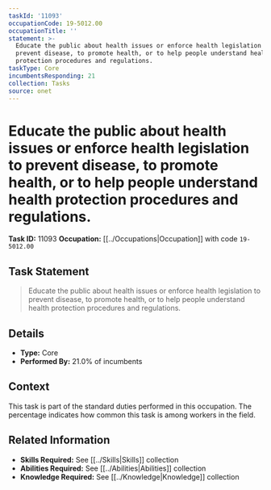 ```yaml
---
taskId: '11093'
occupationCode: 19-5012.00
occupationTitle: ''
statement: >-
  Educate the public about health issues or enforce health legislation to
  prevent disease, to promote health, or to help people understand health
  protection procedures and regulations.
taskType: Core
incumbentsResponding: 21
collection: Tasks
source: onet
---
```

# Educate the public about health issues or enforce health legislation to prevent disease, to promote health, or to help people understand health protection procedures and regulations.

**Task ID:** 11093
**Occupation:** [[../Occupations|Occupation]] with code `19-5012.00`

## Task Statement

> Educate the public about health issues or enforce health legislation to prevent disease, to promote health, or to help people understand health protection procedures and regulations.

## Details

- **Type:** Core
- **Performed By:** 21.0% of incumbents

## Context

This task is part of the standard duties performed in this occupation. The percentage indicates how common this task is among workers in the field.

## Related Information

- **Skills Required:** See [[../Skills|Skills]] collection
- **Abilities Required:** See [[../Abilities|Abilities]] collection
- **Knowledge Required:** See [[../Knowledge|Knowledge]] collection
